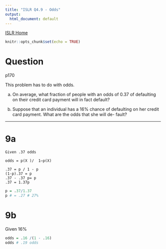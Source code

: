 ```yaml
---
title: "ISLR Q4.9 - Odds"
output:
  html_document: default
---
```

[ISLR Home](../index.html)

```r
knitr::opts_chunk$set(echo = TRUE)
```

# Question

p170

This problem has to do with odds.

(a) On average, what fraction of people with an odds of 0.37 of
defaulting on their credit card payment will in fact default?

(b) Suppose that an individual has a 16% chance of defaulting on her credit card payment. What are the odds that she will de- fault?


***

# 9a

```
Given .37 odds

odds = p(X )/  1−p(X)

.37 = p / 1 - p
(1-p).37 = p
.37 - .37 p= p
.37 = 1.37p
```

```r
p = .37/1.37
p # = .27 # 27%
```

# 9b

Given 16%
```r
odds = .16 /(1 - .16)
odds # .19 odds
```


